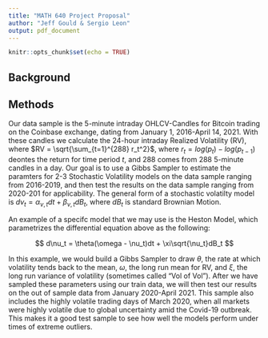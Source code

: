 ```yaml
---
title: "MATH 640 Project Proposal"
author: "Jeff Gould & Sergio Leon"
output: pdf_document
---
```


```r
knitr::opts_chunk$set(echo = TRUE)
```




## Background






## Methods

Our data sample is the 5-minute intraday OHLCV-Candles for Bitcoin trading on the Coinbase exchange, dating from January 1, 2016-April 14, 2021. With these candles we calculate the 24-hour intraday Realized Volatility (RV), where $RV = \sqrt{\sum_{t=1}^{288} r_t^2}$, where $r_t = log(p_t) - log(p_{t-1})$ deontes the return for time period $t$, and 288 comes from 288 5-minute candles in a day. Our goal is to use a Gibbs Sampler to estimate the paramters for 2-3 Stochastic Volatility models on the data sample ranging from 2016-2019, and then test the results on the data sample ranging from 2020-201 for applicability. The general form of a stochastic volatilty model is $d\nu_t = \alpha_{\nu, t}dt + \beta_{\nu,t}dB_t$, where $dB_t$ is standard Brownian Motion.

An example of a specifc model that we may use is the Heston Model, which parametrizes the differential equation above as the following:

$$
d\nu_t = \theta(\omega - \nu_t)dt + \xi\sqrt{\nu_t}dB_t
$$

In this example, we would build a Gibbs Sampler to draw $\theta$, the rate at which volatility tends back to the mean, $\omega$, the long run mean for RV, and $\xi$, the long run variance of volatility (sometimes called "Vol of Vol"). After we have sampled these parameters using our train data, we will then test our results on the out of sample data from January 2020-April 2021. This sample also includes the highly volatile trading days of March 2020, when all markets were highly volatile due to global uncertainty amid the Covid-19 outbreak. This makes it a good test sample to see how well the models perform under times of extreme outliers.









